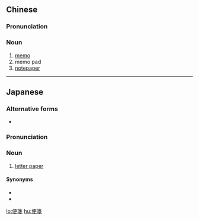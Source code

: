 {{also|便笺}}
==Chinese==
{{zh-forms|s=便笺}}

===Pronunciation===
{{zh-pron
|m=biànjiān
|c=bin6 zin1
|cat=n
}}

===Noun===
{{zh-noun}}

# [[memo]] {{gloss|a short note}}
# memo pad
# [[notepaper]]

----

==Japanese==
{{wikipedia|lang=ja}}
{{ja-kanjitab|びん|せん|yomi=o}}

===Alternative forms===
* {{ja-l|便せん}}

===Pronunciation===
{{ja-pron|びんせん|y=o}}

===Noun===
{{ja-noun|びんせん}}

# [[letter paper]]

====Synonyms====
* {{ja-r|書簡箋|しょかんせん}}
* {{ja-r|用箋|ようせん}}

[[lo:便箋]]
[[hu:便箋]]